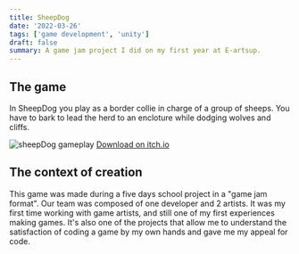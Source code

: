 ```yaml
---
title: SheepDog
date: '2022-03-26'
tags: ['game development', 'unity']
draft: false
summary: A game jam project I did on my first year at E-artsup.
---
```


## The game

In SheepDog you play as a border collie in charge of a group of sheeps. You have to bark to lead the herd to an encloture while dodging wolves and cliffs.

<Image
  alt="sheepDog gameplay"
  src="/static/images/games/SheepdogGameplay.png"
  width={1280}
  height={720}
/>
<a href="https://yann2bis.itch.io/sheepdog" target="_blank" rel="noopener noreferrer">
  Download on itch.io
</a>

## The context of creation

This game was made during a five days school project in a "game jam format". Our team was composed of one developer and 2 artists. It was my first time working with game artists, and still one of my first experiences making games. It's also one of the projects that allow me to understand the satisfaction of coding a game by my own hands and gave me my appeal for code.

